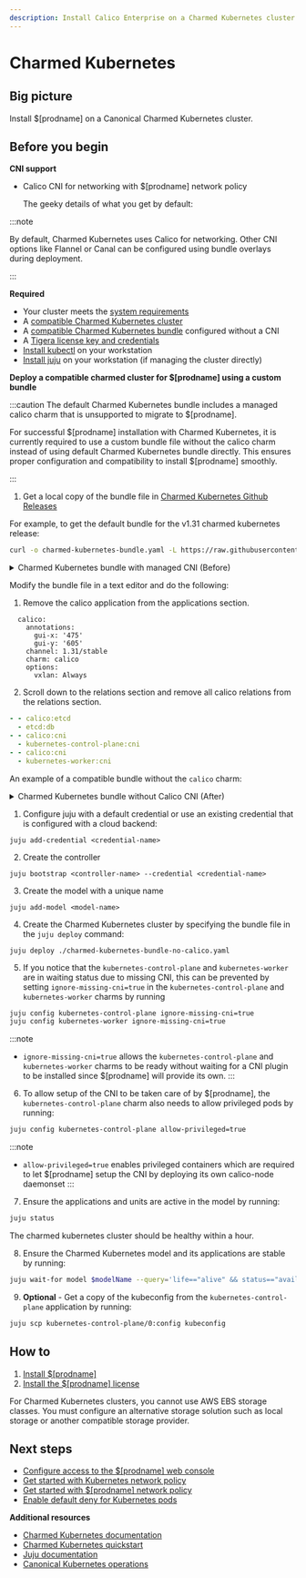 ```yaml
---
description: Install Calico Enterprise on a Charmed Kubernetes cluster.
---
```



# Charmed Kubernetes

## Big picture

Install $[prodname] on a Canonical Charmed Kubernetes cluster.

## Before you begin

**CNI support**

- Calico CNI for networking with $[prodname] network policy

  The geeky details of what you get by default:

  <GeekDetails
    prodname='$[prodname]'
    details='Policy:Calico,IPAM:Calico,CNI:Calico,Overlay:IPIP,Routing:BGP,Datastore:Kubernetes'
  />

:::note

By default, Charmed Kubernetes uses Calico for networking. Other CNI options like Flannel or Canal can be configured using bundle overlays during deployment.

:::

**Required**

- Your cluster meets the [system requirements](requirements.mdx)
- A [compatible Charmed Kubernetes cluster](../compatibility.mdx#charmed-kubernetes)
- A [compatible Charmed Kubernetes bundle](https://github.com/charmed-kubernetes/bundle/tree/main) configured without a CNI
- A [Tigera license key and credentials](calico-enterprise.mdx)
- [Install kubectl](https://kubernetes.io/docs/tasks/tools/install-kubectl/) on your workstation
- [Install juju](https://juju.is/docs/juju/install-juju) on your workstation (if managing the cluster directly)

**Deploy a compatible charmed cluster for $[prodname] using a custom bundle**

:::caution
The default Charmed Kubernetes bundle includes a managed calico charm that is unsupported to migrate to $[prodname].

For successful $[prodname] installation with Charmed Kubernetes, it is currently required to use a custom bundle file without the calico charm instead of using default Charmed Kubernetes bundle directly. This ensures proper configuration and compatibility to install $[prodname] smoothly.

:::


1. Get a local copy of the bundle file in [Charmed Kubernetes Github Releases](https://github.com/charmed-kubernetes/bundle/tree/main)

For example, to get the default bundle for the v1.31 charmed kubernetes release:

```bash
curl -o charmed-kubernetes-bundle.yaml -L https://raw.githubusercontent.com/charmed-kubernetes/bundle/refs/heads/main/releases/1.31/bundle.yaml
```

<details>
<summary>Charmed Kubernetes bundle with managed CNI (Before)</summary>

```yaml
description: A highly-available, production-grade Kubernetes cluster.
docs: https://discourse.charmhub.io/t/charmed-kubernetes-bundle/14447
issues: https://bugs.launchpad.net/charmed-kubernetes-bundles
series: noble
source: https://github.com/charmed-kubernetes/bundle
website: https://ubuntu.com/kubernetes/charmed-k8s
name: charmed-kubernetes
applications:
  calico:
    annotations:
      gui-x: '475'
      gui-y: '605'
    channel: 1.31/stable
    charm: calico
    options:
      vxlan: Always
  containerd:
    annotations:
      gui-x: '475'
      gui-y: '800'
    channel: 1.31/stable
    charm: containerd
  easyrsa:
    annotations:
      gui-x: '90'
      gui-y: '420'
    channel: 1.31/stable
    charm: easyrsa
    constraints: cores=1 mem=4G root-disk=16G
    num_units: 1
  etcd:
    annotations:
      gui-x: '800'
      gui-y: '420'
    channel: 1.31/stable
    charm: etcd
    constraints: cores=2 mem=8G root-disk=16G
    num_units: 3
    options:
      channel: 3.4/stable
  kubeapi-load-balancer:
    annotations:
      gui-x: '450'
      gui-y: '250'
    channel: 1.31/stable
    charm: kubeapi-load-balancer
    constraints: cores=1 mem=4G root-disk=16G
    expose: true
    num_units: 1
  kubernetes-control-plane:
    annotations:
      gui-x: '800'
      gui-y: '850'
    channel: 1.31/stable
    charm: kubernetes-control-plane
    constraints: cores=2 mem=8G root-disk=16G
    num_units: 2
    options:
      channel: 1.31/stable
  kubernetes-worker:
    annotations:
      gui-x: '90'
      gui-y: '850'
    channel: 1.31/stable
    charm: kubernetes-worker
    constraints: cores=2 mem=8G root-disk=16G
    expose: true
    num_units: 3
    options:
      channel: 1.31/stable
relations:
- - kubernetes-control-plane:loadbalancer-external
  - kubeapi-load-balancer:lb-consumers
- - kubernetes-control-plane:loadbalancer-internal
  - kubeapi-load-balancer:lb-consumers
- - kubernetes-control-plane:kube-control
  - kubernetes-worker:kube-control
- - kubernetes-control-plane:certificates
  - easyrsa:client
- - etcd:certificates
  - easyrsa:client
- - kubernetes-control-plane:etcd
  - etcd:db
- - kubernetes-worker:certificates
  - easyrsa:client
- - kubeapi-load-balancer:certificates
  - easyrsa:client
- - calico:etcd
  - etcd:db
- - calico:cni
  - kubernetes-control-plane:cni
- - calico:cni
  - kubernetes-worker:cni
- - containerd:containerd
  - kubernetes-worker:container-runtime
- - containerd:containerd
  - kubernetes-control-plane:container-runtime
```

</details>

Modify the bundle file in a text editor and do the following:

1. Remove the calico application from the applications section.

```
  calico:
    annotations:
      gui-x: '475'
      gui-y: '605'
    channel: 1.31/stable
    charm: calico
    options:
      vxlan: Always
```

2. Scroll down to the relations section and remove all calico relations from the relations section.


```yaml
- - calico:etcd
  - etcd:db
- - calico:cni
  - kubernetes-control-plane:cni
- - calico:cni
  - kubernetes-worker:cni
```

An example of a compatible bundle without the `calico` charm:
<details>
<summary>Charmed Kubernetes bundle without Calico CNI (After)</summary>

```yaml
description: A highly-available, production-grade Kubernetes cluster.
docs: https://discourse.charmhub.io/t/charmed-kubernetes-bundle/14447
issues: https://bugs.launchpad.net/charmed-kubernetes-bundles
series: noble
source: https://github.com/charmed-kubernetes/bundle
website: https://ubuntu.com/kubernetes/charmed-k8s
name: charmed-kubernetes
applications:
  containerd:
    annotations:
      gui-x: '475'
      gui-y: '800'
    channel: 1.31/stable
    charm: containerd
  easyrsa:
    annotations:
      gui-x: '90'
      gui-y: '420'
    channel: 1.31/stable
    charm: easyrsa
    constraints: cores=1 mem=4G root-disk=16G
    num_units: 1
  etcd:
    annotations:
      gui-x: '800'
      gui-y: '420'
    channel: 1.31/stable
    charm: etcd
    constraints: cores=2 mem=8G root-disk=16G
    num_units: 3
    options:
      channel: 3.4/stable
  kubeapi-load-balancer:
    annotations:
      gui-x: '450'
      gui-y: '250'
    channel: 1.31/stable
    charm: kubeapi-load-balancer
    constraints: cores=1 mem=4G root-disk=16G
    expose: true
    num_units: 1
  kubernetes-control-plane:
    annotations:
      gui-x: '800'
      gui-y: '850'
    channel: 1.31/stable
    charm: kubernetes-control-plane
    constraints: cores=2 mem=8G root-disk=16G
    num_units: 2
    options:
      channel: 1.31/stable
  kubernetes-worker:
    annotations:
      gui-x: '90'
      gui-y: '850'
    channel: 1.31/stable
    charm: kubernetes-worker
    constraints: cores=2 mem=8G root-disk=16G
    expose: true
    num_units: 3
    options:
      channel: 1.31/stable
relations:
- - kubernetes-control-plane:loadbalancer-external
  - kubeapi-load-balancer:lb-consumers
- - kubernetes-control-plane:loadbalancer-internal
  - kubeapi-load-balancer:lb-consumers
- - kubernetes-control-plane:kube-control
  - kubernetes-worker:kube-control
- - kubernetes-control-plane:certificates
  - easyrsa:client
- - etcd:certificates
  - easyrsa:client
- - kubernetes-control-plane:etcd
  - etcd:db
- - kubernetes-worker:certificates
  - easyrsa:client
- - kubeapi-load-balancer:certificates
  - easyrsa:client
- - calico:etcd
  - etcd:db
- - containerd:containerd
  - kubernetes-worker:container-runtime
- - containerd:containerd
  - kubernetes-control-plane:container-runtime
```

</details>

1. Configure juju with a default credential or use an existing credential that is configured with a cloud backend:
```
juju add-credential <credential-name>
```

2. Create the controller
```
juju bootstrap <controller-name> --credential <credential-name>
```

3. Create the model with a unique name
```
juju add-model <model-name>
```

4. Create the Charmed Kubernetes cluster by specifying the bundle file in the `juju deploy` command:

```
juju deploy ./charmed-kubernetes-bundle-no-calico.yaml
```

5. If you notice that the `kubernetes-control-plane` and `kubernetes-worker` are in waiting status due to missing CNI, this  can be prevented by setting `ignore-missing-cni=true` in the `kubernetes-control-plane` and `kubernetes-worker` charms by running

```bash
juju config kubernetes-control-plane ignore-missing-cni=true
juju config kubernetes-worker ignore-missing-cni=true
```

:::note
- `ignore-missing-cni=true` allows the `kubernetes-control-plane` and `kubernetes-worker` charms to be ready without waiting for a CNI plugin to be installed since $[prodname] will provide its own.
:::

6. To allow setup of the CNI to be taken care of by $[prodname], the `kubernetes-control-plane` charm also needs to allow privileged pods by running:
```bash
juju config kubernetes-control-plane allow-privileged=true
```

:::note
- `allow-privileged=true` enables privileged containers which are required to let $[prodname] setup the CNI by deploying its own calico-node daemonset
:::

7. Ensure the applications and units are active in the model by running:

```bash
juju status
```

The charmed kubernetes cluster should be healthy within a hour. 

8. Ensure the Charmed Kubernetes model and its applications are stable by running:

```bash
juju wait-for model $modelName --query='life=="alive" && status=="available"'
```

9. **Optional** - Get a copy of the kubeconfig from the `kubernetes-control-plane` application by running:
```bash
juju scp kubernetes-control-plane/0:config kubeconfig
```

## How to

1. [Install $[prodname]](#install-calico-enterprise)
1. [Install the $[prodname] license](#install-the-calico-enterprise-license)

<Admonition type='caution'>
  For Charmed Kubernetes clusters, you cannot use AWS EBS storage classes. You must configure an alternative storage solution such as local storage or another compatible storage provider.
</Admonition>

<InstallGeneric clusterType='standalone' />

## Next steps

- [Configure access to the $[prodname] web console](../../operations/cnx/access-the-manager.mdx)
- [Get started with Kubernetes network policy](../../network-policy/get-started/kubernetes-network-policy.mdx)
- [Get started with $[prodname] network policy](../../network-policy/beginners/calico-network-policy.mdx)
- [Enable default deny for Kubernetes pods](../../network-policy/beginners/kubernetes-default-deny.mdx)

**Additional resources**

- [Charmed Kubernetes documentation](https://ubuntu.com/kubernetes/charmed-k8s/docs/install-manual)
- [Charmed Kubernetes quickstart](https://ubuntu.com/kubernetes/charmed-k8s/docs/quickstart)
- [Juju documentation](https://juju.is/docs)
- [Canonical Kubernetes operations](https://ubuntu.com/kubernetes/docs)
